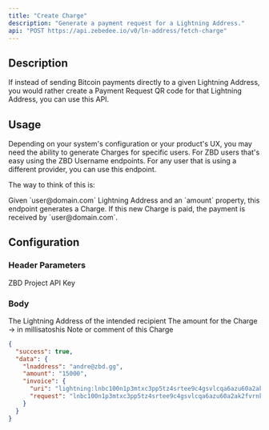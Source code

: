 ```yaml
---
title: "Create Charge"
description: "Generate a payment request for a Lightning Address."
api: "POST https://api.zebedee.io/v0/ln-address/fetch-charge"
---
```


## Description

If instead of sending Bitcoin payments directly to a given Lightning Address, you would rather create a Payment Request QR code for that Lightning Address, you can use this API.

## Usage

Depending on your system's configuration or your product's UX, you may need the ability to generate Charges for specific users. For ZBD users that's easy using the ZBD Username endpoints. For any user that is using a different provider, you can use this endpoint.

The way to think of this is:

<CardGroup cols={1}>
  <Card title="First" icon="1" color="#000000">
    Given `user@domain.com` Lightning Address and an `amount` property, this endpoint generates a Charge.
  </Card>
  <Card title="Second" icon="2" color="#000000">
    If this new Charge is paid, the payment is received by `user@domain.com`.
  </Card>
</CardGroup>

## Configuration

### Header Parameters

<ParamField required header="apikey" type="string">
  ZBD Project API Key
</ParamField>

### Body

<ParamField required body="lnaddress" type="string">
  The Lightning Address of the intended recipient
</ParamField>

<ParamField required body="amount" type="string">
  The amount for the Charge -> in millisatoshis
</ParamField>

<ParamField initialValue="‎" body="description" type="string">
  Note or comment of this Charge
</ParamField>

<CodeGroup />

<ResponseExample>

```json Response
{
  "success": true,
  "data": {
    "lnaddress": "andre@zbd.gg",
    "amount": "15000",
    "invoice": {
      "uri": "lightning:lnbc100n1p3mtxc3pp5tz4srtee9c4gsvlcqa6azu60a2ak2fvrnk7jv52j6n0rzp0musnqhp5xt5ts9t74akf67j59ynkr5qz8x3hs4g09d3dttmjrwwdhrxgc03qcqzpgxqzfvsp5529t5y03yaakumqrm9cwr5t6nysnr5cv93pnvw089a25aa7wszas9qyyssqalswdlc92983203l5azl43nksehadfy2uahc9v6qwg67xs52z02hg6vh7alrm3yx46ywdrl3dxey75t9l2ekmuwc3tu4ug03dy729fspdld2lj",
      "request": "lnbc100n1p3mtxc3pp5tz4srtee9c4gsvlcqa6azu60a2ak2fvrnk7jv52j6n0rzp0musnqhp5xt5ts9t74akf67j59ynkr5qz8x3hs4g09d3dttmjrwwdhrxgc03qcqzpgxqzfvsp5529t5y03yaakumqrm9cwr5t6nysnr5cv93pnvw089a25aa7wszas9qyyssqalswdlc92983203l5azl43nksehadfy2uahc9v6qwg67xs52z02hg6vh7alrm3yx46ywdrl3dxey75t9l2ekmuwc3tu4ug03dy729fspdld2lj"
    }
  }
}
```

</ResponseExample>
